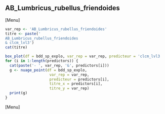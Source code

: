 ##  AB_Lumbricus_rubellus_friendoides
[Menu]
```r
var_rep <- 'AB_Lumbricus_rubellus_friendoides'
titre <- paste('
AB_Lumbricus_rubellus_friendoides
& clcm_lvl3')
cat(titre)

box_plot(df = bdd_sp_explo, var_rep = var_rep, predicteur = 'clcm_lvl3', titre_x = 'clcm_lvl3', titre_y = var_rep)
for (i in 1:length(predictors)) {
  cat(paste('- ', var_rep, '&', predictors[i]))
  g <- nuage_point(df = bdd_sp_explo,
                    var_rep = var_rep,
                    predicteur = predictors[i],
                    titre_x = predictors[i],
                    titre_y = var_rep)
  print(g)
}
```
[Menu] 



